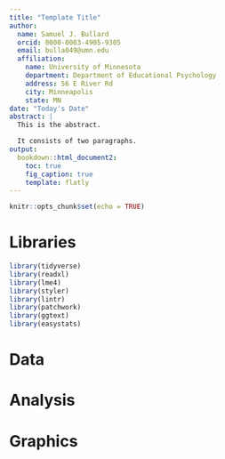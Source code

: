 ```yaml
---
title: "Template Title"
author:
  name: Samuel J. Bullard
  orcid: 0000-0003-4905-9305
  email: bulla049@umn.edu
  affiliation:
    name: University of Minnesota
    department: Department of Educational Psychology
    address: 56 E River Rd
    city: Minneapolis
    state: MN
date: "Today's Date"
abstract: |
  This is the abstract.

  It consists of two paragraphs.
output:
  bookdown::html_document2:
    toc: true
    fig_caption: true
    template: flatly
---
```


```r
knitr::opts_chunk$set(echo = TRUE)
```

# Libraries
```r
library(tidyverse)
library(readxl)
library(lme4)
library(styler)
library(lintr)
library(patchwork)
library(ggtext)
library(easystats)
```

# Data

# Analysis

# Graphics


